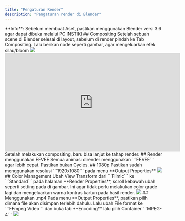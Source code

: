 ```yaml
---
title: "Pengaturan Render"
description: "Pengaturan render di Blender"
---
```


<Info>
  **Info**: Sebelum membuat Aset, pastikan menggunakan Blender versi 3.6 agar dapat dibuka melalui PC INSTIKI
</Info>
## Compositing
Setelah sebuah scene di Blender selesai di layout, sebelum di render pindah ke Tab Compositing. Lalu berikan node seperti gambar, agar mengeluarkan efek silau/bloom
<img style={{ borderRadius: "0.5rem" }} src="/images/compositing.jpg" />
<iframe
  width="560"
  height="315"
  src="https://www.youtube.com/embed/N9p00A7P5h8"
  title="YouTube video player"
  frameBorder="0"
  allow="accelerometer; autoplay; clipboard-write; encrypted-media; gyroscope; picture-in-picture"
  allowFullScreen
  style={{ width: '100%', borderRadius: '0.5rem' }}
></iframe>
Setelah melakukan compositing, baru bisa lanjut ke tahap render.
## Render menggunakan EEVEE
Semua animasi dirender menggunakan ```EEVEE``` agar lebih cepat. Pastikan bukan Cycles.
## 1080p
Pastikan sudah menggunakan resolusi ```1920x1080``` pada menu **Output Properties**
<img style={{ borderRadius: "0.5rem" }} src="/images/resolusi_blender.png" />
## Color Management 
Ubah View Transform dari ```Filmic``` ke ```Standard``` pada halaman **Render Properties**, scroll kebawah ubah seperti setting pada di gambar. Ini agar tidak perlu melakukan color grade lagi dan mengeluarkan warna kontras kartun pada hasil render.
<img style={{ borderRadius: "0.5rem" }} src="/images/color_blender.png" />
## Menggunakan .mp4
Pada menu **Output Properties**, pastikan pilih dimana file akan disimpan terlebih dahulu. Lalu ubah File format ke ```FFmpeg Video``` dan buka tab **Encoding** lalu pilih Container ```MPEG-4```
<img style={{ borderRadius: "0.5rem" }} src="/images/render_blender.png" />
